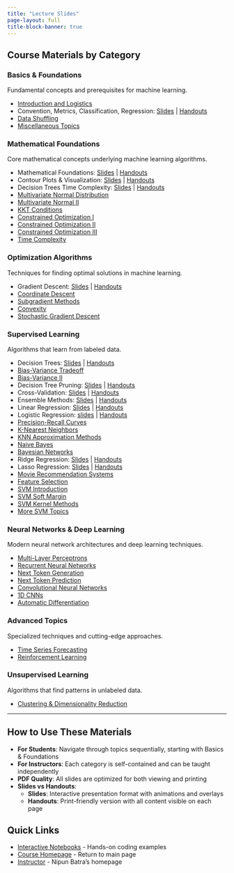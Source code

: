 ```yaml
---
title: "Lecture Slides"
page-layout: full
title-block-banner: true
---
```


## Course Materials by Category

### Basics & Foundations
Fundamental concepts and prerequisites for machine learning.

- [Introduction and Logistics](basics/slides/1-introduction-ml-2025.pdf)
- Convention, Metrics, Classification, Regression: [Slides](basics/slides/accuracy-convention.pdf) | [Handouts](basics/slides/accuracy-convention-handout.pdf)
- [Data Shuffling](basics/slides/shuffling.pdf)
- [Miscellaneous Topics](basics/slides/misc.pdf)

### Mathematical Foundations
Core mathematical concepts underlying machine learning algorithms.

- Mathematical Foundations: [Slides](maths/slides/mathematical-ml.pdf) | [Handouts](maths/slides/mathematical-ml-handout.pdf)
- Contour Plots & Visualization: [Slides](maths/slides/ml-maths-2-contour.pdf) | [Handouts](maths/slides/ml-maths-2-contour-handout.pdf)
- Decision Trees Time Complexity: [Slides](maths/slides/decision-tree-complexity.pdf) | [Handouts](maths/slides/decision-tree-complexity-handout.pdf)
- [Multivariate Normal Distribution](maths/slides/mvn.pdf)
- [Multivariate Normal II](maths/slides/mvn2.pdf)
- [KKT Conditions](maths/slides/kkt-conditions.pdf)
- [Constrained Optimization I](maths/slides/constrained-1.pdf)
- [Constrained Optimization II](maths/slides/constrained-2.pdf)
- [Constrained Optimization III](https://nipunbatra.github.io/ml2022/lectures/ml-maths-3.pdf)
- [Time Complexity](maths/slides/time_complexity.pdf)

### Optimization Algorithms
Techniques for finding optimal solutions in machine learning.

- Gradient Descent: [Slides](optimization/slides/gradient-descent.pdf) | [Handouts](optimization/slides/gradient-descent-handout.pdf)
- [Coordinate Descent](optimization/slides/coordinate_descent.pdf)
- [Subgradient Methods](optimization/slides/subgradient.pdf)
- [Convexity](optimization/slides/convexity.pdf)
- [Stochastic Gradient Descent](optimization/slides/SGD.pdf)

### Supervised Learning
Algorithms that learn from labeled data.

- Decision Trees: [Slides](supervised/slides/decision-trees.pdf) | [Handouts](supervised/slides/decision-trees-handout.pdf)
- [Bias-Variance Tradeoff](supervised/slides/bias-variance.pdf)
- [Bias-Variance II](supervised/slides/bias-variance-2.pdf)
- Decision Tree Pruning: [Slides](supervised/slides/decision-tree-pruning.pdf) | [Handouts](supervised/slides/decision-tree-pruning-handout.pdf)
- Cross-Validation: [Slides](supervised/slides/cross-validation.pdf) | [Handouts](supervised/slides/cross-validation-handout.pdf)
- Ensemble Methods: [Slides](supervised/slides/ensemble.pdf) | [Handouts](supervised/slides/ensemble-handout.pdf)
- Linear Regression: [Slides](supervised/slides/linear-regression.pdf) | [Handouts](supervised/slides/linear-regression-handout.pdf)
- Logistic Regression: [slides](supervised/slides/logistic-regression.pdf) | [Handouts](supervised/slides/logistic-regression-handout.pdf)
- [Precision-Recall Curves](supervised/slides/pr-curve.pdf)
- [K-Nearest Neighbors](supervised/slides/knn.pdf)
- [KNN Approximation Methods](supervised/slides/knn-approx.pdf)
- [Naive Bayes](supervised/slides/naive-bayes.pdf)
- [Bayesian Networks](supervised/slides/bayesian-nets.pdf)
- Ridge Regression: [Slides](supervised/slides/ridge-regression.pdf) | [Handouts](supervised/slides/ridge-regression-handout.pdf)
- Lasso Regression: [Slides](supervised/slides/lasso-regression.pdf) | [Handouts](supervised/slides/lasso-regression-handout.pdf)
- [Movie Recommendation Systems](supervised/slides/movie-recommendation.pdf)
- [Feature Selection](supervised/slides/feature-selection.pdf)
- [SVM Introduction](supervised/slides/svm-intro.pdf)
- [SVM Soft Margin](supervised/slides/svm-soft-margin.pdf)
- [SVM Kernel Methods](supervised/slides/svm-kernel.pdf)
- [More SVM Topics](supervised/slides/svm-2-2.pdf)

### Neural Networks & Deep Learning
Modern neural network architectures and deep learning techniques.

- [Multi-Layer Perceptrons](neural-networks/slides/mlp.pdf)
- [Recurrent Neural Networks](neural-networks/slides/rnn.pdf)
- [Next Token Generation](neural-networks/slides/next.pdf)
- [Next Token Prediction](neural-networks/slides/next-token-prediction.pdf)
- [Convolutional Neural Networks](neural-networks/slides/cnn.pdf)
- [1D CNNs](neural-networks/slides/cnn-1d.pdf)
- [Automatic Differentiation](neural-networks/slides/autograd.pdf)

### Advanced Topics
Specialized techniques and cutting-edge approaches.

- [Time Series Forecasting](advanced/slides/forecasting.pdf)
- [Reinforcement Learning](advanced/slides/rl.pdf)

### Unsupervised Learning
Algorithms that find patterns in unlabeled data.

- [Clustering & Dimensionality Reduction](unsupervised/slides/unsupervised.pdf)

---

## How to Use These Materials

- **For Students**: Navigate through topics sequentially, starting with Basics & Foundations
- **For Instructors**: Each category is self-contained and can be taught independently
- **PDF Quality**: All slides are optimized for both viewing and printing
- **Slides vs Handouts**: 
  - **Slides**: Interactive presentation format with animations and overlays
  - **Handouts**: Print-friendly version with all content visible on each page

## Quick Links

- [Interactive Notebooks](notebooks.qmd) - Hands-on coding examples
- [Course Homepage](index.qmd) - Return to main page
- [Instructor](https://nipunbatra.github.io) - Nipun Batra's homepage